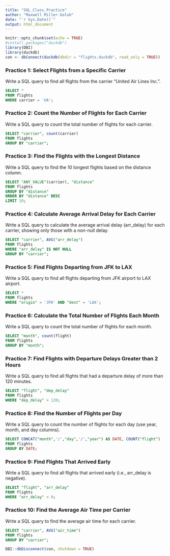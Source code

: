 ```yaml
---
title: "SQL_Class_Practice"
author: "Maxwell Miller-Golub"
date: "`r Sys.Date()`"
output: html_document
---
```


```r
knitr::opts_chunk$set(echo = TRUE)
#install.packages("duckdb")
library(DBI)
library(duckdb)
con <- dbConnect(duckdb(dbdir = "flights.duckdb", read_only = TRUE))
```

### Practice 1: Select Flights from a Specific Carrier
Write a SQL query to find all flights from the carrier "United Air Lines Inc.".

```sql
SELECT *
FROM flights
WHERE carrier = 'UA';
```

### Practice 2: Count the Number of Flights for Each Carrier
Write a SQL query to count the total number of flights for each carrier.

```sql
SELECT "carrier", count(carrier)
FROM flights
GROUP BY "carrier";
```

### Practice 3: Find the Flights with the Longest Distance
Write a SQL query to find the 10 longest flights based on the distance column.

```sql
SELECT "ANY_VALUE"(carrier), "distance"
FROM flights
GROUP BY "distance"
ORDER BY "distance" DESC
LIMIT 10;
```

### Practice 4: Calculate Average Arrival Delay for Each Carrier
Write a SQL query to calculate the average arrival delay (arr_delay) for each carrier, showing only those with a non-null delay.

```sql
SELECT "carrier", AVG("arr_delay")
FROM flights
WHERE "arr_delay" IS NOT NULL
GROUP BY "carrier";
```

### Practice 5: Find Flights Departing from JFK to LAX
Write a SQL query to find all flights departing from JFK airport to LAX airport.

```sql
SELECT *
FROM flights
WHERE "origin" = 'JFK' AND "dest" = 'LAX';
```

### Practice 6: Calculate the Total Number of Flights Each Month
Write a SQL query to count the total number of flights for each month.

```sql
SELECT "month", count(flight)
FROM flights
GROUP BY "month";
```

### Practice 7: Find Flights with Departure Delays Greater than 2 Hours
Write a SQL query to find all flights that had a departure delay of more than 120 minutes.

```sql
SELECT "flight", "dep_delay"
FROM flights
WHERE "dep_delay" > 120;
```

### Practice 8: Find the Number of Flights per Day
Write a SQL query to count the number of flights for each day (use year, month, and day columns).

```sql
SELECT CONCAT("month",'/',"day",'/',"year") AS DATE, COUNT("flight")
FROM flights
GROUP BY DATE;
```

### Practice 9: Find Flights That Arrived Early
Write a SQL query to find all flights that arrived early (i.e., arr_delay is negative).

```sql
SELECT "flight", "arr_delay"
FROM flights
WHERE "arr_delay" < 0;
```

### Practice 10: Find the Average Air Time per Carrier
Write a SQL query to find the average air time for each carrier.

```sql
SELECT "carrier", AVG("air_time")
FROM flights
GROUP BY "carrier";
```

```r
DBI::dbDisconnect(con, shutdown = TRUE)
```